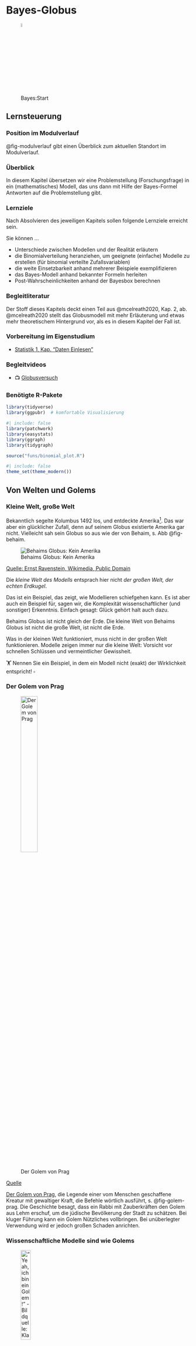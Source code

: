 # Bayes-Globus 





![Bayes:Start](img/Golem_hex.png){width=5%}




## Lernsteuerung

### Position im Modulverlauf

@fig-modulverlauf gibt einen Überblick zum aktuellen Standort im Modulverlauf.




### Überblick

In diesem Kapitel übersetzen wir eine Problemstellung (Forschungsfrage) in ein (mathematisches) Modell, das uns dann mit Hilfe der Bayes-Formel Antworten auf die Problemstellung gibt.


### Lernziele

Nach Absolvieren des jeweiligen Kapitels sollen folgende Lernziele erreicht sein.

Sie können ...


- Unterschiede zwischen Modellen und der Realität erläutern
- die Binomialverteilung heranziehen, um geeignete (einfache) Modelle zu erstellen (für binomial verteilte Zufallsvariablen)
- die weite Einsetzbarkeit anhand mehrerer Beispiele exemplifizieren
- das Bayes-Modell anhand bekannter Formeln herleiten
- Post-Wahrscheinlichkeiten anhand der Bayesbox berechnen


### Begleitliteratur


Der Stoff dieses Kapitels deckt einen Teil aus @mcelreath2020, Kap. 2, ab. @mcelreath2020 stellt das Globusmodell mit mehr Erläuterung und etwas mehr theoretischem Hintergrund vor, als es in diesem Kapitel der Fall ist.




### Vorbereitung im Eigenstudium

- [Statistik 1, Kap. "Daten Einlesen"](https://statistik1.netlify.app/020-r)


### Begleitvideos

- 📺 [Globusversuch](https://www.youtube.com/watch?v=fGlt9Ld4xzk&list=PLRR4REmBgpIGgz2Oe2Z9FcoLYBDnaWatN&index=6)


### Benötigte R-Pakete


```r
library(tidyverse)
library(ggpubr)  # komfortable Visualisierung
```


```r
#| include: false
library(patchwork)
library(easystats)
library(ggraph)
library(tidygraph)

source("funs/binomial_plot.R")
```


```r
#| include: false
theme_set(theme_modern())
```





## Von Welten und Golems

### Kleine Welt, große Welt

Bekanntlich segelte Kolumbus 1492 los, und entdeckte Amerika^[wenn auch nicht als Erster]. Das war aber ein glücklicher Zufall, denn auf seinem Globus existierte Amerika gar nicht. Vielleicht sah sein Globus so aus wie der von Behaim, s. Abb @fig-behaim.

![Behaims Globus: Kein Amerika](img/Behaim.jpg){#fig-behaim}

[Quelle: Ernst Ravenstein, Wikimedia, Public Domain](https://commons.wikimedia.org/wiki/File:RavensteinBehaim.jpg)

Die *kleine Welt des Modells* entsprach hier nicht *der großen Welt, der echten Erdkugel*.

Das ist ein Beispiel, das zeigt, wie Modellieren schiefgehen kann. Es ist aber auch ein Beispiel für, sagen wir, die Komplexität wissenschaftlicher (und sonstiger) Erkenntnis. Einfach gesagt: Glück gehört halt auch dazu.


::: callout-note
Behaims Globus ist nicht gleich der Erde. Die kleine Welt von Behaims Globus ist nicht die große Welt, ist nicht die Erde.
:::

Was in der kleinen Welt funktioniert, muss nicht in der großen Welt funktionieren. Modelle zeigen immer nur die kleine Welt: Vorsicht vor schnellen Schlüssen und vermeintlicher Gewissheit.


:::{exr-modellno}
🏋 Nennen Sie ein Beispiel, in dem ein Modell nicht (exakt) der Wirklichkeit entspricht! $\square$
:::







### Der Golem von Prag

![Der Golem von Prag](img/170px-Golem_and_Loew.jpg){#fig-golem-prag width="33%"}

[Quelle](https://de.wikipedia.org/wiki/Golem)

[Der Golem von Prag](http://www.prague.net/golem), die Legende einer vom Menschen geschaffene Kreatur mit gewaltiger Kraft, die Befehle wörtlich ausführt, s. @fig-golem-prag.
Die Geschichte besagt, dass ein Rabbi mit Zauberkräften den Golem aus Lehm erschuf, um die jüdische Bevölkerung der Stadt zu schätzen.
Bei kluger Führung kann ein Golem Nützliches vollbringen.
Bei unüberlegter Verwendung wird er jedoch großen Schaden anrichten.

### Wissenschaftliche Modelle sind wie Golems



!["Yeah, ich bin ein Golem!" - Bildquelle: Klara Schaumann](img/Golem_hex.png){width=25%}

:::: {.columns}

::: {.column width="50%"}
**Golem**

Eigenschaften des *Golems*:

-   Besteht aus Lehm
-   Belebt durch "Wahrheit"
-   Mächtig
-   dumm
-   Führt Befehle wörtlich aus
-   Missbrauch leicht möglich
-   Märchen
:::

::: {.column width="50%"}
**Modell**

Eigenschaften eines *Modells*:


-   Besteht aus ~~Lehm~~Silikon
-   Belebt durch Wahrheit (?)
-   Manchmal mächtig
-   simpler als die Realität
-   Führt Befehle wörtlich aus
-   Missbrauch leicht möglich
-   Nicht einmal falsch
:::

::::





::: callout-note
Wir bauen Golems.
:::

@fig-xy stellt ein Sinnbild von Modellen dar.


Vergleichen wir die kleine Welt unserer Modellen (@tbl-klein-gross), wie z.B. Behaims Globus, mit der Großen Welt, die Kolumbus und wir befahren.




| Kleine Welt                                                | Große Welt                                 |
|-----------------------------------------|-------------------------------|
| Die Welt, wie sie der Golem sieht                          | Die Welt, wie sie in Wirklichkeit ist      |
| ist das Modell, aber nicht (zwangsläufig) die Wirklichkeit | entspricht nicht (zwangsläufig) dem Modell |
| Verwenden wir beim Modellieren                             | Ist das, was wir modellieren               |

: Kleine Welt vs. große Welt {#tbl-klein-gross}






<!-- ![So denkt unser Bayes-Golem](img/bayesupdate2.png){#fig-bayes1} -->



:::{exm-bayes-lernen}
### Die Bayes-Formel und Lernen
🏋 Bayes-Inferenz ähnelt dem Lernen von Menschen. Geben Sie ein Beispiel von Lernen bei Menschen, das oben dargestelltem Prozess ähnelt!$\square$
:::

## Ein erster Versuch: Wir werfen den Globus





### Welcher Anteil der Erdoberfläche ist mit Wasser bedeckt?


:::{#exm-fofra1}
### Wasseranteil auf der Erdoberfläche
Unsere Forschungsfrage lautet, mit welchem Anteil die Erde wohl mit Wasser bedeckt ist (@fig-erde)? Um möglichst wenig schreiben zu müssen, schreiben wir für "angenommener Wasseranteil auf der Erdoberfläche" kurz $p$ oder $\pi$ (p wie proportion, Anteil). $\square$
:::

![Die Erde. Schön! Und mit viel Wasser, ca. 70% der Erdoberfläche sind mit Wasser bedeckt. 
[Quelle](https://pngimg.com/image/25340), Lizenz: CC 4.0 BY-NC](img/earth.png){#fig-erde width="10%" fig-align="center"}


Analog können wir uns vorstellen, 11 Wissenschaftlis haben jeweils eine andere Hypothese zum Wasseranteil, $\pi$, der Erde. Die erste Person hat die Hypothese $\pi_1 = 0$, die zweite Person geht von $\pi_2 = 0.1$ aus ... die 11. Person von $\pi_{11} = 1$.
 
Um die Forschungsfage zu beantworten, werfen Sie einen Globus-Ball in die Luft und fangen in wieder auf. 
Sie notieren dann, ob die Stelle unter Ihrem Zeigefinger Wasser zeigt (W) oder Land (L). Den Versuch wiederholen Sie, bis Sie den Globusball insgesamt 9 Mal geworfen haben.^[Warum gerade 9 Mal? Tja, dann hat das Handy geklingelt... Auch in wissenschaftlichen Versuchen ist (leider?) nicht immer alles genau geregelt.]

So sah *mein*^[*Ihr* Ergebnis kann anders aussehen, schließlich ist es ja Zufall.] Ergebnis aus:

$$W \quad L \quad W \quad W \quad W \quad L \quad W \quad L \quad W$$


Also $W=6$ (Wasser, d.h. "Treffer") und $L=3$ (Land) ($n=9$ Versuche).

:::{#exr-globe1}
### Spin the Globe
🏋️️ Besorgen Sie sich einen Globus (zur Not eine Münze) und stellen Sie den Versuch nach!$\square$
:::






### Bayes-Updates


Der Golem denkt eigentlich ganz vernünftig:
Zuerst hat er ein Vorwissen zum Wasseranteil, die dazugehörige Wahrscheinlichkeitsverteilung nennt man *Priori-Verteilung* (s. @def-priori).
In unserem Beispiel ist das Vorwissen recht bescheiden: Jeder Wasseranteil ist ihm gleich plausibel.
Als nächstes beschaut sich der Golem die Daten und überlegt,
wie wahrscheinlich die Daten sind, wenn man von einer bestimmten Hypothese ausgeht, z.B. dass der Wasseranteil 50% beträgt.
Die zugehörige Wahrscheinlichkeit der Daten unter Annahme einer Hypothese nennt man die^[oder den?] *Likelihood*^[zu Deutsch etwa: "Mutmaßlichkeit"], s. @def-L.
Als letztes bildet sich der Golem eine abschließende Meinung zur Wahrscheinlichkeit jeder Hypothese. Diese Wahrscheinlichkeitsverteilung nennt man *Posteriori-Verteilung*, s. @def-post1.
Sie berechnet als Gewichtung des Vorwissen mit den neuen Daten.
Anders gesagt: Das Vorwissen wird anhand der Erkenntnisse (der Daten) aktualisiert oder "geupdatet", s. @fig-bayes-update.


<!-- ![Updating mit Bayes](img/bayesupdate.png){#fig-bayes-update} -->


```mermaid
%%| fig-cap: Updating mit Bayes
%%| label: fig-bayes-update
graph LR
A[Priori-Vert.]-->B[Likelihood]-->C[Post-Vert.]-->A
```






:::{#def-priori}
### Priori-Verteilung
Für jede Hypothese haben wir ein Vorab-Wissen, das die jeweilige Plausibilität der Hypothese angibt: *Priori-Verteilung* (synonym: Apriori-Verteilung).$\square$
:::

:::{#def-L}
### Likelihood
Für jede Hypothese (d.h. jeden *Parameterwert* $\pi$) möchten wir wissen, 
wie wahrscheinlich die Daten sind (unter der Annahme, 
dass die Hypothese richtig ist). Kurz: Wir suchen die *Likelihood*. 
Anders gesagt: Die Likelihood sagt uns, 
wie gut die Daten zu einer bestimmten Hypothese passen.$\square$
:::

:::{#def-post1}
### Posteriori-Verteilung
Dann gewichten wir den Likelihood mit dem Vorabwissen, so dass wir die *Posteriori-Verteilung*^[ Anstatt von *Priori* liest man auch *Prior*; anstatt *Posteriori* auch *Posterior*] bekommen.$\square$
:::






:::{#exr-l1}
### Wie gut passen die Daten zur Hypothese, dass die Erde komplett trocken ist?

Wir haben in unseren Versuch $W=6$ und $L=3$ erzielt. Diese Daten passen *überhaupt nicht* zur Hypothese, dass die Erdoberfläche komplett trocken ist.
Die *Likelihood*, $L$ für $\pi=0$ ist also Null.
Analog ist die Likelihood für $\pi=1$ auch Null.$\square$
:::



### Wie wahrscheinlich ist ein Wasseranteil von 90%?

Wie wahrscheinlich ist es, einen bestimmten Wasseranteil, z.B. 6 Treffer (bei 9 Würfen) zu erhalten, wenn man eine bestimmte Hypothese (einen bestimmten Wasseranteil, z.B. 90%) annimmt?
Diese Wahrscheinlichkeit nennt man die *Likelihood*, $L$ oder  $L$.

<!-- Geht man von einer Binomialverteilng aus, ist die Likelihood einfach zu berechnen. -->

Wenn wir eine Binomialverteilung annehmen, 
dann gehen wir davon aus,  dass die Daten unabhängig voneinander entstehen und sich der Parameterwert nicht zwischenzeitlich ändert
^[Die sog. "iid-Annahme", *i*ndependently and *i*dentically distributed: Jeder Wurf der Globusballes ist eine Realisation der gleichen Zufallsvariablen. 
Jeder Wurf ist unabhängig von allen anderen: 
Das Ergebnis eines Wurfes hat keinen (stochastischen) Einfluss auf ein Ergebnis anderer Würfe.
Die Wahrscheinlichkeitsverteilung ist bei jedem Wurf identisch.].
Der Wasseranteil der Erde bleibt während des Versuchs gleich (durchaus plausibel).

Lassen Sie uns im Folgenden die Wahrscheinlichkeit ($Pr$), $W$ mal Wasser und $L$ mal Land zu beobachten, wenn die Wahrscheinlichkeit für Wasser $\pi$ beträgt, so bezeichnen: $Pr(W,L | \pi))$ oder auch (synonym) so: $Pr(W|\pi, n)$.
Diese Wahrscheinlichkeit, $Pr(W,L | \pi)$, kann man im Fall des Globusversuchs mit der *Binomialverteilung* berechnen.

Möchte man die Wahrscheinlichkeit ansprechen für das Ereignis "6 mal Wasser und 3 mal Land, 
wenn wir von einem Wasseranteil von 70% ausgehen", so würden wir kurz schreiben: $Pr(W=6, L=3 | \pi=.7)$.
Oder man könnte (synonym) schreiben:  $Pr(W=6 | \pi=.7, n=9)$.


Zur Erinnerung: Die Binomialverteilung zeigt die Verteilung der
Wahrscheinlichkeit der Ereignisse (z.B. 2 Mal Kopf) beim wiederholten Münzwurf
(und allen vergleichbaren Zufallsexperimenten): 
"Münzwurfverteilung", s. Kap. @sec-bin-distrib.


### Likelihood berechnen




Was ist der Anteil der gültigen Pfade in einem Baumdiagramm (d.h. die Wahrscheinlichkeit), 
um 2 mal $W$ bei $n=W+L=3$ Würfen zu bekommen, wenn wir von $\pi=1/2$ ausgehen?
^[Allgemeiner spricht man auch von 2 Treffern bei 3 Würfen 
(d.h. 1 "Nicht-Treffer", den wir als "Niete" bezeichnen). 
Treffer werden oft mit `1`  und Nieten mit `0` bezeichnet], 
s. @lst-dbinom1, @fig-binom1a und @eq-dbinom1.


```r
#| lst-cap: "Binomialverteilung mit R für x=2, n=3, p=1/2"
#| lst-label: lst-dbinom1
loesung <- dbinom(x = 2, size = 3, prob = 1/2)
loesung
```

Oder von Hand gerechnet:

$$\begin{aligned}
Pr(W=2 | \pi=1/2, n=3) &=\\ 
\tbinom{3}{2} \cdot (1/2)^2 \cdot (1/2)^1 &=\\
\frac{3!}{2!1!} \cdot (1/2)^3 &= \\
3 \cdot 1/8 = 3/8 &= 0.375
\end{aligned}$${#eq-dbinom1}

Wenn man sich den entsprechenden Baum anschaut (s. @fig-binom1a): 
Von den 8 Endkonten bzw. Pfaden sind 3 günstig. 
Demnach ist die Wahrscheinlichkeit des gesuchten Ereignis (2 Treffer bei 3 Würfen, binomialverteilt) gleich 3 von 8 (alle Pfade sind gleich wahrscheinlich);
3/8 sind 0.375.






```mermaid
%%| echo: false
%%| label: fig-binom1a
%%| fig-cap: "Wir werfen den Globus (oder eine Münze) 3 Mal. Die Knoten sind der Übersicht halber mit fortlaufenden Buchstaben (von A bis P) bezeichnet"
flowchart TD
  A[A - Start] -. 1/2 .-> B[B - 0]
  A -. 1/2 .-> C[C - 1]
  B -. 1/2 .-> D[D - 0]
  B -. 1/2 .-> E[E - 1]
  C -. 1/2 .-> F[F - 0]
  C -. 1/2 .-> G[G - 1]
  D -. 1/2 .-> H[H - 0]
  D -. 1/2 .-> J[I - 1]
  E -. 1/2 .-> K[K - 0]
  E -. 1/2 .-> L[L - 1]
  F -. 1/2 .-> M[M - 0]
  F -. 1/2 .-> N[N - 1]
  G -. 1/2 .-> O[O - 0]
  G -. 1/2 .-> P[P - 1]
```


Abb. @fig-binom1a stellt einen einfachen Baum für 3 Globuswürfe mit je zwei möglichen Ereignissen (W vs. L) dar.
In der ersten (obersten) Zeile (Knoten A; "Start") ist Ausgangspunkt dargestellt: Der Globus ruht wurfbereit in unserer Hand.
Jetzt Achtung: Sie werfen den Globusball hoch.
Die Pfeile zeigen zu den (zwei) mögliche Ergebnissen.
Die zweite Zeile (Knoten B und C) stellt die beiden Ergebnisse des Wurfes dar. 
Die Ergebnisse sind hier mit `0` und `1` bezeichnet (das eine eine einfache und weiteinsetzbare Notation).
Die dritte Zeile (Knoten D bis G) stellt die Ergebnisse des des zweiten Wurfes dar.
Die vierte Zeile (Knoten H bis P)  stellt die Ergebnisse des des dritten Wurfes dar.


Für mehr Würfe würde das Diagramm irgendwann unübersichtlich werden.




@fig-bin-klein zeigt die Binomialverteilung $X \sim Bin(9, 1/2)$:
Die jeweilige Wahrscheinlichkeit für $k=0,1,\ldots, 9$ Treffer bei $n=9$ Versuchen mit
Trefferwahrscheinlichkeit $\pi=1/2$.


```r
#| echo: false
#| label: fig-bin-klein
#| fig-cap: "Ein Beispiel für eine Binomialverteilung mit Parametern N=9 und p=1/2."

binomial_plot(n = 9, p = 1/2)
```



Abb @fig-binom2 ist ein vergeblicher Versuch, so einen großen Baum ($n=9$) darzustellen.

:::callout-note
Visualisierungen wie Baumdiagramme sind eine praktische Hilfe zum Verständnis,
kommen aber bei größeren Daten schnell an ihre Grenze.
:::


```r
#| echo: false
#| label: fig-binom2
#| fig-cap: Wir werfen den Globus (oder eine Münze) 9 Mal, es resultieren 512 Endknoten. Nicht gerade übersichtlich.
my_tree <- tidygraph::create_tree(1023, 2, mode = "out")

my_tree %>%
  mutate(lab = 1:1023) %>% 
  ggraph(circular = TRUE) +
  geom_edge_link() +
  geom_node_label(mapping = aes(label = lab), size = 1) +
  coord_flip() +
  scale_y_reverse() +
  theme_void()

```


Jetzt folgen einige Beispiele.



:::{#exm-globus697-dbinom}
### Globus mit 6 Treffern bei 9 Würfen, p=1/2
Was ist der Anteil der gültigen Pfade in einem Baumdiagramm (Wahrscheinlichkeit), 
um 6 mal $W$ bei $N=W+L=9$ Würfen zu bekommen, wenn wir von $p=1/2$ ausgehen?

```r
dbinom(x = 6, size = 9, prob = 1/2)
```

Oder, synonym, wenn man einen Taschenrechner (oder R als Taschenrechner) benutzt:

```r
choose(9, 6) * (1/2)^6 * (1/2)^3
```

$\square$
:::


::: {#exm-globus2}

### Globus mit 9 Treffern bei 9 Würfen, p=1/2

Was ist die Wahrscheinlichkeit,
gegeben $W=9$ bei $n=9$ und $\pi=1/2$?

```r
dbinom(x = 9, size = 9, prob = 1/2)
```

Das ist 1 günstiger Pfad von 512 Pfaden, also $Pr(W=9|\pi=1/2, n=9)=1/512$.

:::


:::{#exm-globus697}

### Globus mit 6 Treffern bei 9 Würfen, p=70%

Was ist die Wahrscheinlichkeit für $W=6$,
gegeben $n=9$ und $p=.7$?

```r
dbinom(x = 6, size = 9, prob = .7)
```

Mit Taschenrechner gerechnet:

```r
anz_pfade <- choose(9,6) 
wskt_pro_pfad <- (.7)^6 * (.3)^3
gesamt_wkst <- anz_pfade * wskt_pro_pfad
gesamt_wkst
```

(Fast) von Hand gerechnet:

```r
factorial(9)/(factorial(6)*factorial(3)) * (.7)^6 * (.3)^3
```

Als Formel, s. @eq-dbinom-967:


$$\begin{aligned}
Pr(W=6 | \pi=.7, n=9) &=\\ 
\tbinom{9}{6} \cdot (.7)^6 \cdot (.3)^3 &=\\
\frac{9!}{6!3!} \cdot (.7)^6 \cdot (.3)^3 &=\\
84 \cdot  .003 = .27.
\end{aligned}$${#eq-dbinom-967}

$\square$
:::



Zur Erinnerung: Die Funktion `dbinom` gibt uns die Wahrscheinlichkeit von `x` Treffern, 
bei `size` Versuchen zurück, 
wobei eine Binomialverteilung angenommen wird mit Trefferwahrscheinlichkeit `prob`.


Es gibt Taschenrechner(-Apps), die die Binomialverteilung oder den Binomialkoeffizienten berechnen können.^[<https://www.geogebra.org/scientific?lang=de>]


### Unser Modell ist geboren

Ein Modell (in der Bayes-Statistik) besteht aus mind. zwei Komponenten:

1. Die *Likelihood* (die Wahrscheinlichkeit der Daten unter Annahme der Hypothese), s. @eq-globus1
2. Die *Priori-Verteilung(en)* (die Wahrscheinlichkeit der Hypothese vor den Daten), a. @eq-prior-unif-globus
3. Die *Posteriori-Verteilung* (die Wahrscheinlichkeit der Hypothese nach den Daten), s. @fig-post1


### Likelihood

Im Globusversuch verwenden wir die Binomialverteilung zur Berechnung der *Likelihood*, s. @eq-globus1.

$$W \sim \text{Bin}(n,\pi)$${#eq-globus1}

Lies: "W ist *bin*omial verteilt mit den Parametern $n$ und $\pi$". $n$ gibt die Anzahl der Globuswürfe an: $n=W+L$.


Mit einem konkretes Beispiel: $W \sim \text{Bin}(9, 0.7)$ bedeutet, 
dass wir von 9 Würfen ausgehen und eine Wahrscheinlichkeit für Wasser von 70% annehmen.


Die Verwendung der Binomialvertielung ist an einige Annahmen geknüpft:

1.  Die Züge sind unabhängig voneinander (Die Würfe des Globusballs beeinflussen sich einander nicht).
2.  Der Parameterwert $\pi$ bleibt konstant (Der Wasseranteil der Erde ändert sich nicht während des Versuchs).


:::{#exr-annahmen1}
🏋 Welche Annahmen würden Sie ändern? 
Welche könnte man wegnehmen? Welche hinzufügen? 
Was wären die Konsequenzen?$\square$
:::


### Priori-Verteilung

Unser Vorab-  bzw. *Apriori*-Wissen zu $p$ sei, dass uns alle Werte gleich ("uniform") plausibel erscheinen, s. @eq-prior-unif-globus.

$$\pi \sim \text{Unif}(0,1).$${#eq-prior-unif-globus}

Lies: "$\pi$ ist gleich (uniform) verteilt mit der Untergrenze 0 und der Obergrenze 1".

Man könnte auch sagen: Wir haben praktisch kein Vorwissen, wir sind erstmal (aprior) indifferent,
jeder Parameterwert erscheint uns erstmal gleich wahrscheinlich, 
s. @fig-unif01.









```r
#| echo: false
#| fig-cap: "Gleichverteilung mit Parametern min=0 und max=1"
#| label: fig-unif01
#| eval: true
#| out-width: 50%

source("funs/uniform_plot.R")

uniform_plot(0, 1)
```




### Posteriori-Verteilung

die Posteriori-Verteilung quantifiziert unser Wissen nach Kenntnis der Daten, aufbauend auf unserem Vorwissen (Priori-Wissen).
Die Posteriori-Verteilung ist das Ergebnis des Bayes-Updates, s. @eq-post-globus1.

Die Wahrscheinlichkeit bestimmter Hypothesen nennt man Posteriori-Wahrscheinlichkeit und bezeichnet sie kurz mit $Pr(H|D)$.
Lies: "Die Wahrscheinlichkeit der Hypothese H gegeben der Daten D".
Dabei nimmt man stillschweigend an, dass die Daten anhand eines gewissen Modells generiert wurden.













## Bayes' Theorem

### Wozu wird Bayes in der Praxis genutzt?




In der Praxis nutzt man Bayes häufig,
wenn man Daten $D$ gesammelt hat,
und wissen möchte,
wie wahrscheinlich eine Hypothese $H$ ist,
im Lichte dieser gesammelten Daten, s. @eq-bayes3.

<!-- $$D \quad \underrightarrow{Bayes} \quad H$$ -->


$$Pr(H|D) = \frac{ Pr(H) \cdot Pr(D|H) }{Pr(D)}$${#eq-bayes3}

Bayes' Theorem (@eq-bayes3) fragt nach $Pr(H|D)$:

>    Was ist die Wahrscheinlichkeit der Hypothese H, jetzt wo wir die Daten haben (und ein Modell?)

Und antwortet so (@eq-bayes3):

>    Diese Wahrscheinlichkeit entspricht der Grundrate (Apriori-Wahrscheinlichkeit) der Hypothese mal der Plausibilität (Likelihood) der Daten unter Annahme (gegeben) der Hypothese. Aus Standardisierungsgründen dividiert man noch die totale Wahrscheinlichkeit der Daten über alle Hypothesen.


Für unser Globusbeispiel:


>    Wie wahrscheinlich ist denn jetzt ein bestimmter Wasseranteil auf der Erde, $\pi$, (gegeben den Daten, $W=6$ und $L=3$)? Also, wie wahrscheinlich ist z.B. ein Wasseranteil von 70% oder von 50%?





### Bayes als bedingte Wahrscheinlichkeit

Bayes' Theorem wird häufig verwendet,
um die *Wahrscheinlichkeit* einer *Hypothese*,
*gegeben einer bestimmten Datenlage*, zu berechnen,
also $Pr(H|D)$.
Also zeigt Bayes' Theorem nichts anderes als eine normale bedingte Wahrscheinlichkeit.




$Pr(H| D)$ kann man  umformen (vgl. @eq-pr-cond und @def-gem-wskt-abh),
dann erhält man Bayes' Theorem, s. @eq-bayes1:

$$\begin{aligned}
Pr(H|D) &=\frac{\overbrace{ Pr(H\cap D)}^\text{umformen}}{Pr(D)} \\  &= \frac{\overbrace{Pr(H)}^\text{Apriori-Wahrscheinlichkeit} \cdot \overbrace{Pr(D|H)}^\text{Likelihood}}{\underbrace{Pr(D)}_\text{Evidenz}}
\end{aligned}$$ {#eq-bayes1}



### Die Evidenz zur Standardisierung 

Die Aufgabe der Evidenz ist nur dafür zu sorgen, dass der Wert von $Pr(H|D)$ insgesamt nur Werte zwischen 0 und 1 annehmen kann, also eine brave, normale Wahrscheinlichkeit ist. Würde man in  @eq-bayes1 nicht durch die Evidenz teilen, so wäre die Posteriori-Wahrscheinlichkeit nicht normiert, d.h. sie könnte Werte >1 annehmen.



:::{#def-evidenz}
### Evidenz
$Pr(D)$ nennt man die *Evidenz*. 
Die Evidenz berechnet sich als Summe der Likelihoods für alle Parameterwerte $H_i$, d.h. als die totale Wahrscheinlichkeit von $D$, s. @eq-evidenz, vgl. auch @def-totwskt:

$$\begin{aligned}
Pr(D) = \sum_{i=1}^n Pr(D|H_i) \cdot Pr(H_i)
\end{aligned}$${#eq-evidenz} 

Die verschiedenen Parameterwerte kann man auch als die verschiedenen Hypothesen $H_i$ auffassen.
Falls es nur zwei Hypothesen bzw. Parameterwerte gibt, vereinfacht sich @eq-evidenz zu @eq-evidenz2.

$$\begin{aligned}
Pr(D) = Pr(D|H_1) \cdot Pr(H_1) + Pr(D|H_2) \cdot Pr(H_2)
\end{aligned}$${#eq-evidenz2} 
:::



:::{#exm-evidenz1}
In @exm-bayes1 betrug der Wert der Evidenz $0.03 + 0.002 + 0.012 = 0.044$,
also ca. 4%. $\square$
:::



<!-- :::{#exm-regen-bayes} -->
<!-- ### Bayes im kalten Regen -->
<!-- Erinnerung wir uns (@exm-kalt-regen): Die Wahrscheinlichkeit für *Regen* und *kalt* ist gleich der Wahrscheinlichkeit von *Regen*, *gegeben kalt* mal der Wahrscheinlichkeit von *kalt*; das ist die Kettenregel (@def-kettenregel). $\square$ -->
<!-- ::: -->







### Bayes' Theorem als Formel

<!-- Gesucht ist die Wahrscheinlichkeit einer Hypothese gegeben einer bestimmten Datenlage, $Pr(H|D)$, s. @eq-bayes5 -->

<!-- $$Pr(H|D) = \frac{Pr(D|H) \cdot Pr(H)}{Pr(D)} = \frac{\text{Likelihood}  \cdot \text{Priori-Wahrscheinlichkeit}}{\text{Evidenz}}$${#eq-bayes5} -->

Schauen wir uns die Bestandteile von Bayes' Theorem (@eq-bayes1) noch etwas näher an:

-   (standardisierte) Posteriori-Wahrscheinlichkeit: $Pr_{Post} := Pr(H|D)$

-   Likelihood: $L := Pr(D|H)$

-   Apriori-Wahrscheinlichkeit: $Pr_{Priori} := Pr(H)$

-   Evidenz: $E := Pr(D)$


Bayes' Theorem gibt die $Pr_{Post}$ an, wenn man die Gleichung
mit der $Pr_{Priori}$ und dem $L$ füttert.
Bayes' Theorem wird verwendet, um die $Pr_{Post}$ zu quantifizieren.
Die $Pr_{Post}$ ist proportional zu $L \times Pr_{Priori}$.





### Posteriori als Produkt von Priori und Likelihood

Die *unstandardisierte* Post-Wahrscheinlichkeit $Pr_{\text{unPost}}$ ist einfach das Produkt von 
Likelihood und Priori, s. @eq-unpost.

$$Pr_{\text{unPost}} = L \times \text{Priori}$${#eq-unpost}



Abb. @fig-post3 visualisiert, dass die Post-Verteilung eine Gewichtung von Priori und Likelihood ist.
Mathematisch gesprochen beruht diese Gewichtung auf einer einfachen Multiplikationen der beiden genannten Terme.



![Prior mal Likelihood = Post](img/img241.png){#fig-post3}


Standardisiert man die unstandardisierte Post-Verteilung,
so erhält man die standardisierte Post-Verteilung.
Das Standardisieren dient nur dazu, einen Wert zwischen 0 und 1 zu erhalten. 
Dies erreichen wir, indem wir durch die Summe aller Post-Wahrscheinlichkeiten dividieren.
Die Summe der Post-Wahrscheinlichkeiten bezeichnet man (auch) als Evidenz, vgl. Gleichung @eq-post.


$$\text{Posteriori} = \frac{\text{Likelihood} \times \text{Priori}}{\text{Evidenz}}$${#eq-post}






### Wissen updaten: Wir füttern Daten in das Modell

Golems können lernen?! @fig-lernen-golem zeigt die Post-Verteilung, nach $n=1, 2, ...,n=9$ 
Datenpunkten, d.h. Würfen mit dem Globusball.
Man sieht: Am Anfang, apriori, also bevor die Daten haben, 
vor dem ersten Wurf also, ist jeder Parameterwert gleich wahrscheinlich für den Golem (das Modell).
Je nach Ergebnis des Wurfes verändert sich die Wahrscheinlichkeit der Parameterwerte,
kurz gesagt, die Post-Verteilung verändert sich in Abhängigkeit von den Daten.


![Unser Golem lernt](img/img221.png){#fig-lernen-golem}


Insofern kann man sagen: Unser Golem (das Modell) lernt. 
Ob das Modell nützlich ist (präzise Vorhersagen liefert), 
steht auf einem anderen Blatt.



## Bayes berechnen mit mit der Bayes-Box

Wir erstellen uns eine kleine Tabelle, die man "Bayes-Box" nennen könnte.^[Auch Gitter-Methode oder Grid-Methode genannt.]
Dazu gehen wir so vor:

### Die Idee der Bayes-Box

1.  Teile den Wertebereich des Parameters in ein "Gitter" auf, z.B. $0.1, 0.2, ..., 0.9, 1$.
2.  Wähle den Priori-Wert des Parameters für jeden Parameterwert, z.B. 1/11 bei einer Gleichverteilung von 0 bis 1.
3.  Berechne den Likelihood für jeden Parameterwert.
4.  Berechne den unstandardisierten Posteriori-Wert für jeden Parameterwert (Produkt von Priori und Likelihood).
5.  Standardisiere den Posteriori-Wert durch teilen anhand der Summe alle unstand. Posteriori-Werte.


Für jeden Parameterwert berechnen wir eine (Post-)Wahrscheinlichkeit.^[Ein Parameterwert ist eine mögliche Ausprägung des Parameters.]
Häufig entspricht eine Hypothese einem Parameterwert, 
etwa wenn man sagt: "Ich glaube, die Münze ist fair", was auf einen Parameterwert von 50% herausläuft.
Dazu geben wir an, für wie wahrscheinlich wie apriori^[synonym: priori] 
-- also bevor wir irgendwelche Daten erheben -- jeden einzelnen Parameterwert halten.
Wir machen es uns hier einfach und halten jeden Parameterwert für gleich wahrscheinlich. 
Tatsächlich ist der konkrete Wert hier egal, entscheidend ist das Verhältnis der Apriori-Werte zueinander: 
Geben wir einigen Parameterwerten den Wert 2, aber anderen den Wert 1, 
so halten wir Erstere für (apriori) doppelt so plausibel wie Letztere.
Der Likelihood wird in diesem Beispiel mit der Binomialverteilung berechnet 
(da wir ein binäres Ereignis, $W$ oder $L$, haben).
Der Likelihood gibt an, 
wie wahrscheinlich ein Parameterwert ist gegeben einem bestimmten apriori gewählten Parameterwert.
Die "End-Wahrscheinlichkeit", die unstandardisierte Post-Wahrscheinlichkeit, 
die "hinten rauskommt" ist das Produkt von Priori-Wert und Likelihood.
Anschaulich gesprochen: Die Priori-Werte werden mit den Likelihoodwerten gewichtet^[synonym: Die Likelihoodwerte werden mit den Apriori-Werten gewichtet.].
Da wir letztlich eine Wahrscheinlichkeitverteilung bekommen möchten, 
teilen wir jeden Posteriori-Wert durch die Summe aller Posteriori-Werte. 
Dadurch ist gerantiert, dass sich die Posteriori-Werte zu eins aufaddieren. 
Damit haben wir dann die Ansprüche an eine Wahrscheinlichkeitsverteilung erfüllt (vgl. @sec-kolmogorov).


### Bayes-Box in R berechnen

Legen wir uns ein Gitter mit Parameterwerten ($\pi$) an, um deren Posteriori-Wahrscheinlichkeit zu berechnen.
Konkret gesprochen: Wir listen jeden für uns interessanten Wasseranteil ($\pi$) auf,
also $\pi=0, 0.1, 0.2, ..., 1$.
Diese Parameterwerte sind die Hypothesen, die wir testen wollen,
s. @lst-wasseranteile.


```r
#| lst-label: lst-wasseranteile
#| lst-cap: "Parameterwerte (Gitter) für Wasseranteile: 0, 0.1, 0.2, ..., 1"
wasseranteile <- seq(from = 0, to = 1, by = 0.1)  # Parameterwerte
wasseranteile
```


Dann berechnen wir schon mal die Wahrscheinlichkeit der Daten (6 W bei 9 Würfen) gegeben jeweils eines Wasseranteils.

```r
Likelihood <- dbinom(6, size = 9, prob = wasseranteile)
Likelihood
```

Schließlich packen wir das alles in eine Tabelle, die "Bayes-Box", s. @tbl-globus und @lst-gitter1.

```r
#| lst-cap: "Wir basteln uns eine Bayes-Box"
#| lst-label: lst-gitter1
d <-
  tibble(
    # definiere die Hypothesen (die Parameterwerte, p): 
    p = wasseranteile,
    # Lege den Priori-Wert fest:
    Priori  = 1/11) |> 
    mutate(
      # berechne Likelihood für jeden Wasseranteil (Parameterwert):
      Likelihood = Likelihood,
      # berechne unstand. Posteriori-Werte:
      unstd_Post = Likelihood * Priori,
      # berechne Evidenz, d.i. die Summe aller unstand. Post-Werte:
      Evidenz = sum(unstd_Post),
      # berechne stand. Posteriori-Werte (summiert zu 1):
      Post = unstd_Post / Evidenz)  
```

Die Bayes-Box (@tbl-globus) zeigt, wie sich die Post-Verteilung berechnet.

```r
#| label: tbl-globus
#| tbl-cap: "Die Bayes-Box für den Globusversuch, k=6 Treffer, n=9 Versuche, Apriori-Wahrscheinlichkeit Pr(H)=9%, und Wasseranteile p von 0 bis 1"
#| echo: false
d %>% 
  mutate(id = 1:11) %>% 
  relocate(id, .before = 1) %>% 
  knitr::kable(digits = 3)
```


Für jede Hypothese (Spalte `id`) berechnen wir die *unstandardisierte*
Posteriori-Wahrscheinlichkeit als Produkt von Priori und Likelihood, s. @eq-postunstand.    

$$\text{Post}_{\text{unstand}} = \text{Priori} \cdot \text{Likelihood}$${#eq-postunstand}

Um zur *standardisierten* Posteriori-Wahrscheinlichkeit zu gelangten,
teilen wir in jeder Zeile der Bayesbox (also für jede Hypothese) 
die unstandardisierte Post-Wahrscheinlichkeit durch die Summe 
der unstandardisierten Post-Wahrscheinlichkeiten, s. @eq-poststand-allgemein.


$$\text{Post} = \frac{\text{Post}_{\text{unstand}}}{\text{Evidenz}} = \frac{Pr(H) \cdot Pr(H|D)}{Pr(D)}$${#eq-poststand-allgemein}

Dabei haben wir die Priori-Wahrscheinlihkeit für alle Parameterwerte als gleich angenommen, da wir keinerlei Vorwissen hatten, $Pr(H_i) = 1/11$.
Die Evidenz berechnet sich als Summe der unstandardisierten Post-Wahrscheinlichkeiten, $Pr(D) = 0.09$.

:::callout-note
Wenn der Priori-Wert für jeden Parameterwert gleich ist, dann ist der Likelihood gleich der unstandardisierten Post-Wahrscheinlichkeit.$\square$
:::


:::{#exm-globus697-post}
### Post-Wahrscheinlichkeit im Globusversuch für p=.7
In @exm-globus697 haben wir die Wahrscheinlichkeit für 6 Treffer bei 9 Würfen gegeben einer Trefferwahrscheinlichkeit von $\pi = .7$ berechnet.
Damit haben wir die Likelihood $L = Pr(D|H) =.25$ berechnet.


Auf dieser Basis können wir die Posteriori-Wahrscheinlichkeit $Pr_{Post}$ berechnen, zunächst die unstandardisierte.
Dazu haben wir die Priori-Wahrscheinlichkeit mit der Likelihood multipliziert, s. @eq-postunstand697:

$$\text{Post}_{\text{unstand}} = Pr(H) \cdot Pr(D|H) = 0.09 \cdot 0.25 = 0.025$${#eq-postunstand697}

Jetzt standardisieren wir die unstandardisierte Post-Wahrscheinlichkeit,
indem wir durch die Evidenz dividieren, s. @eq-poststand697.

$$\text{Post} = \frac{\text{Post}_{\text{unstand}}}{\text{Evidenz}} = \frac{0.025}{0.1} =0.25$${#eq-poststand697}


@eq-bayes-globus697 fasst die Schritte der Berechnung zusammen.

$$\begin{aligned}
Pr(H_{\pi=0.7}|D) =
\frac{Pr(D|H) \cdot Pr(H)}{Pr(D)} &= \\
\frac{\text{Likelihood}  \cdot \text{Priori-Wahrscheinlichkeit}}{\text{Evidenz}} &= \\
\frac{0.25 \cdot 0.1}{0.1} &= 0.25
\end{aligned}$${#eq-bayes-globus697} $\square$

Fazit: Nach dem Versuch, d.h. nachdem wir die Daten in Betracht gezogen haben,
hat sich unsere Meinung über den Wasseranteil geupdatet von 0.1 auf 0.25.$\square$
:::






:::{#exr-priori-change}
🏋️ Was wohl mit *Post* passiert, wenn wir *Priori* ändern?$\square$
:::

@fig-post1 zeigt eine Visualisierung der Post-Verteilung mit Hilfe der Funktion `ggline(x, y)` aus dem Paket `ggpubr`.
Wie man sieht, ist die Post-Wahrscheinlichkeit am höchsten bei $\pi=0.7$.
Wobei der Bereich von 0.6 bis 0.8 auch recht wahrscheinlich ist.


```r
#| echo: false
#| label: fig-post1
#| out-width: 70%
#| fig-cap: "Die Post-Verteilung visualisiert. Die Post-Wahrscheinlichkeit ist am höchsten bei p=0.7"
library(ggpubr)

ggline(d,
       x = "p",
       y = "Post")
```





### Was sagt die Post?

Die Posteriori-Verteilung (Kurz: "Post-Verteilung", oder "Post"), $Pr_{Post}$, zeigt, wie plausibel wir jeden Wert von $p$ halten, 
jetzt, nachdem wir die Daten des Versuchs kennen.
Die Post-Wahrscheinlichkeit updatet unser Apriori-Wissen mit dem Wissen, 
das wir durch die Daten erhalten haben.



@fig-gitter zeigt die Post-Wahrscheinlichkeit für 5, 10 und 20 Parameterwerte. Das mittlere Teilbild (10 Gitterwerte) entspricht unserer Tabelle oben.
Man sieht: Je mehr Parameterwerte, desto genauer wird die Verteilung wiedergegeben.


![Je mehr Parameterwerte, desto genauer wird die Verteilung wiedergegeben.](img/img242.png){#fig-gitter}


:::{.callout-note}
Unter sonst gleichen Umständen gilt:

- Mehr Gitterwerte glätten die Annäherung.
- Je größer die Stichprobe ($N$), desto zuverlässiger wird unsere Berechnung. $\square$
:::






:::{#callout-important}
Die Post-Verteilung ist sowas wie das Ziel all Ihrer Träume (falls Sie es noch nicht gewusst haben):
Aus der Post-Verteilung können Sie ablesen,
wie wahrscheinlich Ihre Hypothese (Ihr Lieblings-Parameterwert) ist. Und noch einiges mehr, aber das ist Thema des nächsten Kapitels. $\square$
:::





## Abschluss

### Zusammenfassung


📺 [Übung zum Globusversuch](https://www.youtube.com/watch?v=YJEZiQvCBgs&list=PLRR4REmBgpIGgz2Oe2Z9FcoLYBDnaWatN&index=7)

-   In unserem Modell haben wir Annahmen zu $Pr_{Priori}$ und $L$ getroffen.

-   Auf dieser Basis hat der Golem sein Wissen geupdated zu $Pr_{Post}$.

-   Mit der Gitter-Methode haben wir viele Hypothesen (Parameterwerte) untersucht und jeweils die $Pr_{Post}$ berechnet.

-   Unser Modell bildet die kleine Welt ab; ob es in der großen Welt nützlich ist, steht auf einem anderen Blatt.

:::{#exr-tipp-p}
🏋️ Wenn Sie auf einen Prozentwert für $W$ tippen müssten, welchen würden Sie nehmen, laut dem Modell (und gegeben der Daten)? $\square$
:::


### Der Globusversuch als Modell für zweiwertige Zufallsversuche

Der Globusversuch ist kein prototypisches Beispiel für Statistik in der Praxis, zumindest nicht auf dem ersten Blick. 
Er hat aber aber den Vorteil, dass es ein einfaches, gut greifbares Beispiel ist, und damit zum Lernen gut geeignet ist.
Bei näherer Betrachtung ist der Globusversuch prototypisch für ganz viele Fragestellungen:

- Von einem neuen Produkt von von $n$ Exemplaren $k$ verkauft. Auf welchen Wert $p$ kann die Akzeptanzrate dieses Produkts geschätzt werden?
- Ein Chat-Bot hat von $n$ Fragen $k$ richtig beantwortet. Wie hoch kann die Verständnisrate $p$ dieses Programms geschätzt werden?
- Eine neue Krebstherapie hat von $n$ "austherapierten" Patientis $k$ geheilt. Auf wie hoch kann die Erfolgsrate dieser Therapie geschätzt werden?



Kurz: Der Globusversuch ist ein Muster für zweiwertige Zufallsversuche. Und solche sind häufig im Leben, im Business und in der Wissenschaft.





## Vertiefung


### Bayes-Video von 3b1b

Das ["Bayes-Paradox-Video" von 3b1b](https://youtu.be/lG4VkPoG3ko) präsentiert eine gut verständliche Darstellung des Bayes-Theorem aus einer zwar nicht gleichen, 
aber ähnlichen Darstellung wie in diesem Kapitel.



### Bayes als Baum

Bayes' Theorem kann man sich als als Baumdiagramm vor Augen führen,
@fig-tot-wskt2.

Gesucht sei $Pr(M_1|A)$,
also: die Wahrscheinlichkeit,
dass das Teil von Maschine 1 produziert wurde, gegeben, dass es Ausschuss ist.
Gegeben sind die Wahrscheinlichkeiten, dass Machine $i$ das Teil produziert hat, $Pr(M_i)$. Außerdem sind die Wahrscheinlichkeiten, dass das Teil Ausschuss ist, $Pr(A|M_i)$, bekannt.

Das Diagramm löst die Aufgabe für uns;
es zeigt damit die Anwendung von Bayes' Theorem auf.

Um $Pr(M_1|A)$ zu erhalten,
setzt man die Wahrscheinlichkeit
des  *günstigen* Asts ins Verhältnis zur Wahrscheinlichkeit 
*aller relevanten* Äste, $Pr(A)$.

:::{#exm-bayes1}
### Maschine produziert Ausschuss

Die drei Maschinen $M_1, M_2, M_3$ produzieren den gleichen Artikel. Ihr jeweiliger Anteil, an der Produktion liegt bei 60%, 10% bzw. 30%. 
Die jeweilige Ausschussquote liegt bei 5, 2, bzw. 4%, s. @fig-tot-wskt2.

*Aufgabe*: Wie groß ist die Wahrscheinlichkeit, dass ein defektes Teil von Maschine 1 produziert wurde? Berechnen Sie diese Wahrscheinlichkeit.$\square$
:::



Der günstige (gesuchte) Ast, $Pr(M1 \cap A)$, ist hier fett gedruckt, s. @fig-tot-wskt2. 
In @fig-tot-wskt2 zeigen die runden Kästchen am Ende der Pfade die Wahrscheinlichkeiten des jeweiligen Pfades an.





```mermaid
%%| fig-cap: Günstige Pfade
%%| label: fig-tot-wskt2
flowchart LR
  A[Start] ==>|0.60|B[M1]
  A --->|0.10|C[M2]
  A --->|0.30|D[M3]
  B ==>|0.05|E[A]
  B -->|0.95|F[Nicht-A]
  C --->|0.02|G[A]
  C --->|0.98|H[Nicht-A]
  D --->|0.04|I[A]
  D --->|0.96|J[Nicht-A]
  E --- K((0.030))
  F --- L((0.570))
  G --- M((0.002))
  H --- N((0.098))
  I --- O((0.012))
  J --- P((0.288))
```



$$Pr(M1|A) = \frac{Pr(M1 \cap A)}{Pr(A)} = \frac{0.6 \cdot 0.05}{0.03 + 0.002 + 0.012} = \frac{0.03}{0.044} \approx 0.68$$


$Pr(M1|A)$ beträgt also ca. 68%.

Zur Erinnerung: $Pr(A)$ ist die totale Wahrscheinlichkeit
(dass ein produziertes Teil Ausschuss ist).




### Weitere Herleitung der Bayes-Formel

Man kann sich Bayes' Theorem  auch wie folgt herleiten:


$Pr(D\cap H) = Pr(D \cap H) = Pr(D) \cdot Pr(H|D) = Pr(H) \cdot Pr(D|H)$

Dann lösen wir nach P$(H|D)$ auf, s. @eq-bayes2.


$$Pr(H|D) = \frac{\overbrace{Pr(H)}^\text{Apriori-Wahrscheinlichkeit} \cdot \overbrace{Pr(D|H)}^\text{Likelihood}}{\underbrace{Pr(D)}_\text{Evidenz}}$${#eq-bayes2}




### Zusammengesetzte Hypothesen

Das ist vielleicht ein bisschen fancy,
aber man kann Bayes' Theorem auch nutzen, um die Wahrscheinlichkeit einer *zusammengesetzten Hypothese* zu berechnen: $H = H_1 \cap H_2$. 
Ein Beispiel wäre: "Was ist die Wahrscheinlichkeit, dass es Regen ($R$) *und* Blitzeis ($B$) gibt, wenn es kalt ($K$) ist?".

Das sieht dann so aus, @eq-bayes4:

$$
\begin{aligned}
Pr(R \cap B |K) &= \frac{ Pr(R \cap B) \cdot Pr(K|R \cap B) }{Pr(D)} \\
&= \frac{ Pr(R ) \cdot Pr(B) \cdot Pr(K|R \cap B) }{Pr(D)}
\end{aligned}
$${#eq-bayes4}


Hier haben wir $Pr(R \cap B)$  aufgelöst in $Pr(R) \cdot Pr(B)$,
das ist nur zulässig, wenn $R$ und $B$ unabhängig sind.






## Aufgaben

:::{.callout-tip}
Einige der folgenden Aufgaben sind in englischer Sprache.
Wenn Ihnen eine andere Sprache (z.B. Deutsch) lieber ist, nutzen
Sie einfach die Übersetzungsfunktion Ihres Browsers. Das sind meist nur zwei Klicks. $\square$
:::

### Papier-und-Bleistift-Aufgaben

1. [Verteilungen-Quiz-01](https://datenwerk.netlify.app/posts/verteilungen-quiz-01/verteilungen-quiz-01)
2. [globus1](https://datenwerk.netlify.app/posts/globus1/index.html)
2. [globus2](https://datenwerk.netlify.app/posts/globus2/index.html)
3. [globus3](https://datenwerk.netlify.app/posts/globus3/index.html)
4. [globus-bin](https://datenwerk.netlify.app/posts/globus-bin/index.html)
4. [globus-bin2](https://datenwerk.netlify.app/posts/globus-bin2/index.html)
3. [Krebs1](https://datenwerk.netlify.app/posts/krebs1/krebs1)
2. [kekse01](https://datenwerk.netlify.app/posts/kekse01/kekse01)
2. [kekse03](https://datenwerk.netlify.app/posts/kekse03/kekse03)
2. [bayes2](https://datenwerk.netlify.app/posts/bayes2/bayes2)
3. [Bayes-Theorem1](https://datenwerk.netlify.app/posts/bayes-theorem1/bayes-theorem1) 
5. [bayes-ziel1](https://datenwerk.netlify.app/posts/bayes-ziel1/bayes-ziel1)
6. [totale-wskt1](https://datenwerk.netlify.app/posts/totale-wskt1/totale-wskt1.html)
7. [wskt-quiz13](https://datenwerk.netlify.app/posts/wskt-quiz13/wskt-quiz13)
8. [wskt-quiz12](https://datenwerk.netlify.app/posts/wskt-quiz12/wskt-quiz12)
8. [wskt-quiz15](https://datenwerk.netlify.app/posts/wskt-quiz15/wskt-quiz15)


### Aufgaben, für die man einen Computer braucht

<!-- 2. [Rethink2E4](https://datenwerk.netlify.app/posts/Rethink2e4/Rethink2e4) -->
2. [Rethink2m1](https://datenwerk.netlify.app/posts/Rethink2m1/Rethink2m1.html)
2. [Rethink2m2](https://datenwerk.netlify.app/posts/Rethink2m2/Rethink2m2)
2. [Rethink2m3](https://datenwerk.netlify.app/posts/Rethink2m3/Rethink2m3)
<!-- 2. [Rethink2m4](https://datenwerk.netlify.app/posts/Rethink2m4/Rethink2m4) -->
<!-- 2. [Rethink2m5](https://datenwerk.netlify.app/posts/Rethink2m5/Rethink2m5) -->
<!-- 2. [Rethink2m6](https://datenwerk.netlify.app/posts/Rethink2m6/Rethink2m6) -->
<!-- 2. [Rethink2m7](https://datenwerk.netlify.app/posts/Rethink2m7/Rethink2m7) -->
2. [kekse02](https://datenwerk.netlify.app/posts/kekse02/kekse02.html)
2. [euro-bayes](https://datenwerk.netlify.app/posts/euro-bayes/euro-bayes.html)
3. [bath42](https://datenwerk.netlify.app/posts/bath42/bath42)
4. [Kaefer2](https://datenwerk.netlify.app/posts/kaefer2/kaefer2)
5. [rethink3m1](https://datenwerk.netlify.app/posts/ReThink3m1/ReThink3m1.html)
1. [Lose-Nieten-Binomial-Grid](https://datenwerk.netlify.app/posts/lose-nieten-binomial-grid/lose-nieten-binomial-grid)







## ---



![](img/outro-05.jpg){width=100%}


